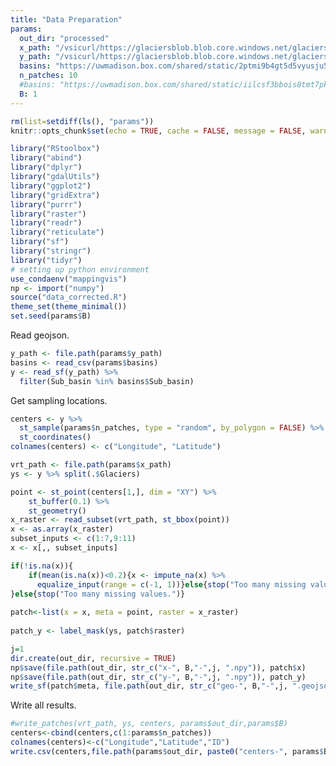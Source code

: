 ```yaml
---
title: "Data Preparation"
params:
  out_dir: "processed"
  x_path: "/vsicurl/https://glaciersblob.blob.core.windows.net/glaciersdata-kris/corrected/region-corrected.vrt"
  y_path: "/vsicurl/https://glaciersblob.blob.core.windows.net/glaciersdata-kris/glaciers.geojson"
  basins: "https://uwmadison.box.com/shared/static/2ptmi9b4gt5d5vyusju5u8kn5n1s6hnd.csv"
  n_patches: 10
  #basins: "https://uwmadison.box.com/shared/static/iilcsf3bbois8tmt7pklriu219s4wlu6.csv" # for test basins
  B: 1 
---
```


```r
rm(list=setdiff(ls(), "params"))
knitr::opts_chunk$set(echo = TRUE, cache = FALSE, message = FALSE, warning = FALSE)
```

```r
library("RStoolbox")
library("abind")
library("dplyr")
library("gdalUtils")
library("ggplot2")
library("gridExtra")
library("purrr")
library("raster")
library("readr")
library("reticulate")
library("sf")
library("stringr")
library("tidyr")
# setting up python environment
use_condaenv("mappingvis")
np <- import("numpy")
source("data_corrected.R")
theme_set(theme_minimal())
set.seed(params$B)
```

Read geojson.

```r
y_path <- file.path(params$y_path)
basins <- read_csv(params$basins)
y <- read_sf(y_path) %>%
  filter(Sub_basin %in% basins$Sub_basin)
```

Get sampling locations.

```r
centers <- y %>%
  st_sample(params$n_patches, type = "random", by_polygon = FALSE) %>%
  st_coordinates()
colnames(centers) <- c("Longitude", "Latitude")
```

```r
vrt_path <- file.path(params$x_path)
ys <- y %>% split(.$Glaciers)
```

```r
point <- st_point(centers[1,], dim = "XY") %>%
    st_buffer(0.1) %>%
    st_geometry()
x_raster <- read_subset(vrt_path, st_bbox(point))
x <- as.array(x_raster)
subset_inputs <- c(1:7,9:11)
x <- x[,, subset_inputs]
```

```r
if(!is.na(x)){
    if(mean(is.na(x))<0.2){x <- impute_na(x) %>%
      equalize_input(range = c(-1, 1))}else{stop("Too many missing values.")}
}else{stop("Too many missing values.")}
      
patch<-list(x = x, meta = point, raster = x_raster)
    
patch_y <- label_mask(ys, patch$raster)
```

```r
j=1
dir.create(out_dir, recursive = TRUE)
np$save(file.path(out_dir, str_c("x-", B,"-",j, ".npy")), patch$x)
np$save(file.path(out_dir, str_c("y-", B,"-",j, ".npy")), patch_y)
write_sf(patch$meta, file.path(out_dir, str_c("geo-", B,"-",j, ".geojson")))
```
Write all results.

```r
#write_patches(vrt_path, ys, centers, params$out_dir,params$B)
centers<-cbind(centers,c(1:params$n_patches))
colnames(centers)<-c("Longitude","Latitude","ID")
write.csv(centers,file.path(params$out_dir, paste0("centers-", params$B, ".csv")))
```
